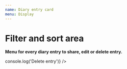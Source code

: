 ```yaml
---
name: Diary entry card
menu: Display
---
```



# Filter and sort area

<Props of={DiaryEntryCard} />

**Menu for every diary entry to share, edit or delete entry.**

<Playground>
  <BrowserRouter>
    <DiaryEntryCard
      history={window.history}
      entry={{
        date: new Date(),
        rating: '3',
        title: 'Entries for docz',
        id: '12345',
        inDatabase: false,
        shared: { status: true },
      }}
      DeleteMenuClick={() => console.log('Delete entry')}
    />
  </BrowserRouter>
</Playground>
